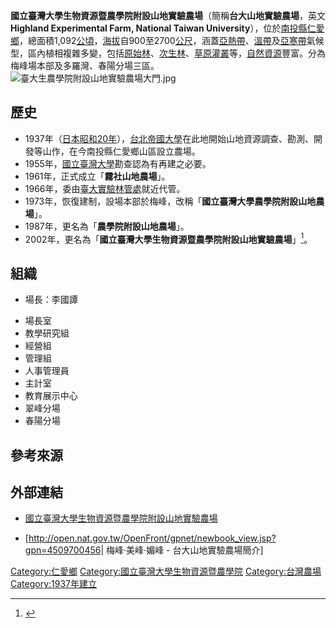 '''國立臺灣大學生物資源暨農學院附設山地實驗農場'''（簡稱'''台大山地實驗農場'''，英文'''Highland Experimental Farm, National Taiwan University'''），位於[[南投縣|南投縣]][[仁愛鄉|仁愛鄉]]，總面積1,092[[公頃|公頃]]，[[海拔|海拔]]自900至2700[[公尺|公尺]]，涵蓋[[亞熱帶|亞熱帶]]、[[溫帶|溫帶]]及[[亞寒帶|亞寒帶]]氣候型，區內植相複雜多變，包括[[原始林|原始林]]、[[次生林|次生林]]、[[草原|草原]][[灌叢|灌叢]]等，[[自然資源|自然資源]]豐富。分為梅峰場本部及多羅灣、春陽分場三區。
[[File:臺大生農學院附設山地實驗農場大門.jpg|thumb]]

== 歷史 ==
*1937年（[[日本|日本]][[昭和20年|昭和20年]]），[[台北帝國大學|台北帝國大學]]在此地開始山地資源調查、勘測、開發等山作，在今南投縣仁愛鄉山區設立農場。
*1955年，[[國立臺灣大學|國立臺灣大學]]勘查認為有再建之必要。
*1961年，正式成立「'''霧社山地農場'''」。
*1966年，委由[[國立臺灣大學生物資源暨農學院實驗林管理處|臺大實驗林管處]]就近代管。
*1973年，恢復建制，設場本部於梅峰，改稱「'''國立臺灣大學農學院附設山地農場'''」。
*1987年，更名為「'''農學院附設山地農場'''」。
*2002年，更名為「'''國立臺灣大學生物資源暨農學院附設山地實驗農場'''」<ref>{{Cite web |url=http://mf.ntu.edu.tw/introduction1.php |title=國立臺灣大學生物資源暨農學院附設山地實驗農場 - 農場簡介 |accessdate=2012-04-26 |archive-date=2012-04-12 |archive-url=https://web.archive.org/web/20120412100225/http://mf.ntu.edu.tw/introduction1.php |dead-url=yes }}</ref>。

== 組織 ==
*場長：李國譚

*場長室
*教學研究組
*經營組
*管理組
*人事管理員
*主計室
*教育展示中心
*翠峰分場
*春陽分場

== 參考來源 ==
<references/>

== 外部連結 ==
* {{zh-tw}}[http://mf.ntu.edu.tw/ 國立臺灣大學生物資源暨農學院附設山地實驗農場]{{Wayback|url=http://mf.ntu.edu.tw/ |date=20200525083626 }}
* {{zh-tw}}[http://open.nat.gov.tw/OpenFront/gpnet/newbook_view.jsp?gpn=4509700456| 梅峰‧美峰‧媚峰 - 台大山地實驗農場簡介]{{dead link|date=2017年12月 |bot=InternetArchiveBot |fix-attempted=yes }}

{{國立臺灣大學教學研究單位}}
{{Authority control}}

[[Category:仁愛鄉|Category:仁愛鄉]]
[[Category:國立臺灣大學生物資源暨農學院|Category:國立臺灣大學生物資源暨農學院]]
[[Category:台灣農場|Category:台灣農場]]
[[Category:1937年建立|Category:1937年建立]]